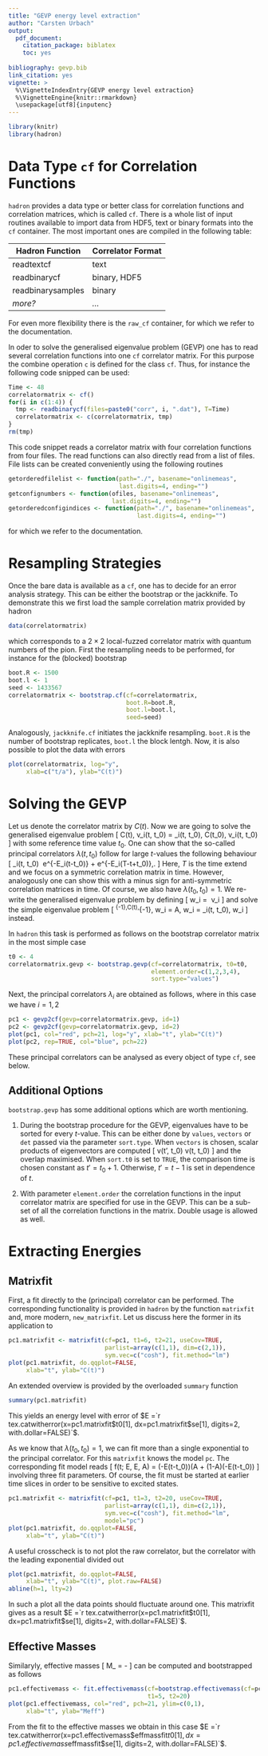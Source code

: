 ```yaml
---
title: "GEVP energy level extraction"
author: "Carsten Urbach"
output:
  pdf_document:
    citation_package: biblatex
    toc: yes
    
bibliography: gevp.bib
link_citation: yes
vignette: >
  %\VignetteIndexEntry{GEVP energy level extraction}
  %\VignetteEngine{knitr::rmarkdown}
  \usepackage[utf8]{inputenc}
---
```


```r
library(knitr)
library(hadron)
```

# Data Type `cf` for Correlation Functions

`hadron` provides a data type or better class for correlation
functions and correlation matrices, which is called `cf`. There
is a whole list of input
routines available to import data from HDF5, text or binary formats
into the `cf` container. The most important ones are compiled
in the following table:

Hadron Function | Correlator Format
--- | ---
readtextcf | text
readbinarycf | binary, HDF5
readbinarysamples | binary
*more?* | *...*

For even more flexibility there is the `raw_cf` container, for
which we refer to the documentation. 

In oder to solve the generalised eigenvalue problem (GEVP) one has to
read several correlation functions into one `cf` correlator
matrix. For this purpose the combine operation `c` is defined
for the class `cf`. Thus, for instance the following code
snipped can be used:

```r
Time <- 48
correlatormatrix <- cf()
for(i in c(1:4)) {
  tmp <- readbinarycf(files=paste0("corr", i, ".dat"), T=Time)
  correlatormatrix <- c(correlatormatrix, tmp)
}
rm(tmp)
```

This code snippet reads a correlator matrix with four correlation
functions from four files. The read functions can also directly read
from a list of files. File lists can be created conveniently using the
following routines 

```r
getorderedfilelist <- function(path="./", basename="onlinemeas",
                               last.digits=4, ending="")
getconfignumbers <- function(ofiles, basename="onlinemeas",
                             last.digits=4, ending="")
getorderedconfigindices <- function(path="./", basename="onlinemeas",
                                    last.digits=4, ending="")
```

for which we refer to the documentation. 

# Resampling Strategies

Once the bare data is available as a `cf`, one has to decide
for an error analysis strategy. This can be either the bootstrap or
the jackknife. To demonstrate this we first load the sample
correlation matrix provided by hadron

```r
data(correlatormatrix)
```

which corresponds to a $2\times 2$ local-fuzzed correlator matrix with
quantum numbers of the pion.
First the resampling needs to be performed, for instance for the
(blocked) bootstrap

```r
boot.R <- 1500
boot.l <- 1
seed <- 1433567
correlatormatrix <- bootstrap.cf(cf=correlatormatrix,
                                 boot.R=boot.R,
                                 boot.l=boot.l,
                                 seed=seed)
```

Analogously, `jackknife.cf` initiates the jackknife
resampling. `boot.R` is the number of bootstrap replicates,
`boot.l` the block lentgh. Now, it is also possible to plot the
data with errors 

```r
plot(correlatormatrix, log="y",
     xlab=c("t/a"), ylab="C(t)")
```

# Solving the GEVP

Let us denote the correlator matrix by $C(t)$. Now we are going to
solve the generalised eigenvalue problem
\[
C(t)\, v_i(t, t_0)\ =\ \lambda_i(t, t_0)\, C(t_0)\, v_i(t, t_0)
\]
with some reference time value $t_0$. One can show that the so-called
principal correlators $\lambda(t, t_0)$ follow for large $t$-values
the following behaviour
\[
\lambda_i(t, t_0)\ \propto\ e^{-E_i(t-t_0)} + e^{-E_i(T-t+t_0)}\,.
\]
Here, $T$ is the time extend and we focus on a symmetric correlation
matrix in time. However, analogously one can show this with a minus
sign for anti-symmetric correlation matrices in time. Of course, we
also have $\lambda(t_0, t_0) = 1$. We re-write the generalised
eigenvalue problem by defining
\[
w_i\ =\ \sqrt{C(t_0)} v_i
\]
and solve the simple eigenvalue problem
\[
\sqrt{C(t_0)}^{-1}\,C(t)\,\sqrt{C(t_0)}^{-1}\, w_i\ =\ A\, w_i\ =\ \lambda_i(t, t_0)\, w_i
\]
instead.

In `hadron` this task is performed as follows on the bootstrap
correlator matrix in the most simple case

```r
t0 <- 4
correlatormatrix.gevp <- bootstrap.gevp(cf=correlatormatrix, t0=t0,
                                        element.order=c(1,2,3,4),
                                        sort.type="values")
```

Next, the principal correlators $\lambda_i$ are obtained as follows,
where in this case we have $i=1,2$

```r
pc1 <- gevp2cf(gevp=correlatormatrix.gevp, id=1)
pc2 <- gevp2cf(gevp=correlatormatrix.gevp, id=2)
plot(pc1, col="red", pch=21, log="y", xlab="t", ylab="C(t)")
plot(pc2, rep=TRUE, col="blue", pch=22)
```

These principal correlators can be analysed as every object of type
`cf`, see below. 

## Additional Options

`bootstrap.gevp` has some additional options which are worth
mentioning.

1. During the bootstrap procedure for the GEVP, eigenvalues have to be
   sorted for every $t$-value. This can be either done by
   `values`, `vectors` or `det` passed via the
   parameter `sort.type`. When `vectors` is chosen,
   scalar products of eigenvectors are computed
   \[
   v(t', t_0) \cdot v(t, t_0)
   \]
   and the overlap maximised. When `sort.t0` is set to
   `TRUE`, the comparison time is chosen constant as
   $t'=t_0+1$. Otherwise, $t'=t-1$ is set in dependence of $t$. 

2. With parameter `element.order` the correlation functions in
   the input correlator matrix are specified for use in the GEVP. This
   can be a sub-set of all the correlation functions in the
   matrix. Double usage is allowed as well.
   

# Extracting Energies

## Matrixfit

First, a fit directly to the (principal) correlator can be
performed. The corresponding functionality is provided in
`hadron` by the function `matrixfit` and, more modern,
`new_matrixfit`. Let us discuss here the former in its
application to

```r
pc1.matrixfit <- matrixfit(cf=pc1, t1=6, t2=21, useCov=TRUE,
                           parlist=array(c(1,1), dim=c(2,1)),
                           sym.vec=c("cosh"), fit.method="lm")
plot(pc1.matrixfit, do.qqplot=FALSE,
     xlab="t", ylab="C(t)")
```

An extended overview is provided by the overloaded `summary`
function

```r
summary(pc1.matrixfit)
```

This yields an energy level with error of
$E =`r tex.catwitherror(x=pc1.matrixfit$t0[1], dx=pc1.matrixfit$se[1], digits=2, with.dollar=FALSE)`$.

As we know that $\lambda(t_0, t_0)=1$, we can fit more than a single
exponential to the principal correlator. For this `matrixfit`
knows the model `pc`. The corresponding fit model reads
\[
f(t; E, \Delta E, A)\ =\ \exp(-E(t-t_0))(A + (1-A)\exp(-\Delta E(t-t_0))
\]
involving three fit parameters. Of course, the fit must be started at
earlier time slices in order to be sensitive to excited states.

```r
pc1.matrixfit <- matrixfit(cf=pc1, t1=3, t2=20, useCov=TRUE,
                           parlist=array(c(1,1), dim=c(2,1)),
                           sym.vec=c("cosh"), fit.method="lm",
                           model="pc")
plot(pc1.matrixfit, do.qqplot=FALSE,
     xlab="t", ylab="C(t)")
```

A useful crosscheck is to not plot the raw correlator, but the
correlator with the leading exponential divided out

```r
plot(pc1.matrixfit, do.qqplot=FALSE,
     xlab="t", ylab="C(t)", plot.raw=FALSE)
abline(h=1, lty=2)
```

In such a plot all the data points should fluctuate around one. 
This matrixfit gives as a result
$E =`r tex.catwitherror(x=pc1.matrixfit$t0[1], dx=pc1.matrixfit$se[1], digits=2, with.dollar=FALSE)`$.


## Effective Masses

Similaryly, effective masses
\[
M_\mathrm{eff}\ =\ -\log\frac{C(t)}{C(t+1)}
\]
can be computed and bootstrapped as follows

```r
pc1.effectivemass <- fit.effectivemass(cf=bootstrap.effectivemass(cf=pc1),
                                       t1=5, t2=20)
plot(pc1.effectivemass, col="red", pch=21, ylim=c(0,1),
     xlab="t", ylab="Meff")
```

From the fit to the effective masses we obtain in this case
$E =`r tex.catwitherror(x=pc1.effectivemass$effmassfit$t0[1], dx=pc1.effectivemass$effmassfit$se[1], digits=2, with.dollar=FALSE)`$.

